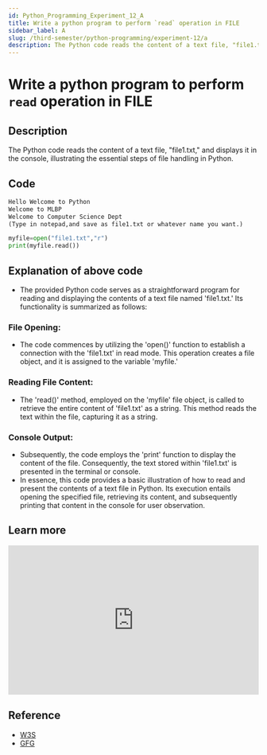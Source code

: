 ```yaml
---
id: Python_Programming_Experiment_12_A
title: Write a python program to perform `read` operation in FILE
sidebar_label: A
slug: /third-semester/python-programming/experiment-12/a
description: The Python code reads the content of a text file, "file1.txt," and displays it in the console, illustrating the essential steps of file handling in Python.
---
```


# Write a python program to perform `read` operation in FILE

## Description

The Python code reads the content of a text file, "file1.txt," and displays it in the console, illustrating the essential steps of file handling in Python.

## Code

```markdown title="file1.txt"
Hello Welcome to Python
Welcome to MLBP
Welcome to Computer Science Dept
(Type in notepad,and save as file1.txt or whatever name you want.)
```

```python title="index.py"
myfile=open("file1.txt","r")
print(myfile.read())
```

## Explanation of above code

- The provided Python code serves as a straightforward program for reading and displaying the contents of a text file named 'file1.txt.' Its functionality is summarized as follows:

### File Opening:

- The code commences by utilizing the 'open()' function to establish a connection with the 'file1.txt' in read mode. This operation creates a file object, and it is assigned to the variable 'myfile.'

### Reading File Content:

- The 'read()' method, employed on the 'myfile' file object, is called to retrieve the entire content of 'file1.txt' as a string. This method reads the text within the file, capturing it as a string.

### Console Output:

- Subsequently, the code employs the 'print' function to display the content of the file. Consequently, the text stored within 'file1.txt' is presented in the terminal or console.
- In essence, this code provides a basic illustration of how to read and present the contents of a text file in Python. Its execution entails opening the specified file, retrieving its content, and subsequently printing that content in the console for user observation.

## Learn more

<iframe width="100%" height="300px" src="https://www.youtube.com/embed/DmHSwTiD5Tk" title="File Handling In Python | Python File IO | Python Read &amp; Write Files | Python Tutorial | Simplilearn" frameborder="0" allow="accelerometer; autoplay; clipboard-write; encrypted-media; gyroscope; picture-in-picture; web-share" allowfullscreen></iframe>

## Reference

- [W3S](https://www.w3schools.com/python/python_file_handling.asp)
- [GFG](https://www.geeksforgeeks.org/how-to-read-from-a-file-in-python/)
